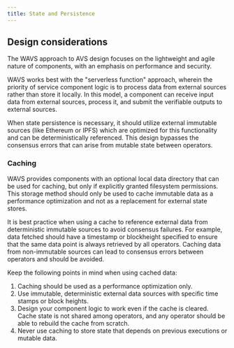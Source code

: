 ```yaml
---
title: State and Persistence
---
```

<!--docsignore
docsignore-->

## Design considerations

The WAVS approach to AVS design focuses on the lightweight and agile nature of components, with an emphasis on performance and security.

WAVS works best with the "serverless function" approach, wherein the priority of service component logic is to process data from external sources rather than store it locally. In this model, a component can receive input data from external sources, process it, and submit the verifiable outputs to external sources.

When state persistence is necessary, it should utilize external immutable sources (like Ethereum or IPFS) which are optimized for this functionality and can be deterministically referenced. This design bypasses the consensus errors that can arise from mutable state between operators.

### Caching

WAVS provides components with an optional local data directory that can be used for caching, but only if explicitly granted filesystem permissions. This storage method should only be used to cache immutable data as a performance optimization and not as a replacement for external state stores.

It is best practice when using a cache to reference external data from deterministic immutable sources to avoid consensus failures. For example, data fetched should have a timestamp or blockheight specified to ensure that the same data point is always retrieved by all operators. Caching data from non-immutable sources can lead to consensus errors between operators and should be avoided.

Keep the following points in mind when using cached data:

1. Caching should be used as a performance optimization only.
2. Use immutable, deterministic external data sources with specific time stamps or block heights.
3. Design your component logic to work even if the cache is cleared. Cache state is not shared among operators, and any operator should be able to rebuild the cache from scratch.
4. Never use caching to store state that depends on previous executions or mutable data.

